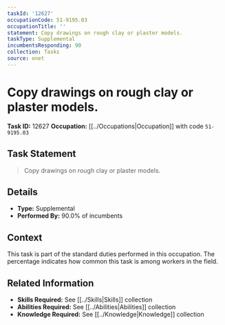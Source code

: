 ```yaml
---
taskId: '12627'
occupationCode: 51-9195.03
occupationTitle: ''
statement: Copy drawings on rough clay or plaster models.
taskType: Supplemental
incumbentsResponding: 90
collection: Tasks
source: onet
---
```

# Copy drawings on rough clay or plaster models.

**Task ID:** 12627
**Occupation:** [[../Occupations|Occupation]] with code `51-9195.03`

## Task Statement

> Copy drawings on rough clay or plaster models.

## Details

- **Type:** Supplemental
- **Performed By:** 90.0% of incumbents

## Context

This task is part of the standard duties performed in this occupation. The percentage indicates how common this task is among workers in the field.

## Related Information

- **Skills Required:** See [[../Skills|Skills]] collection
- **Abilities Required:** See [[../Abilities|Abilities]] collection
- **Knowledge Required:** See [[../Knowledge|Knowledge]] collection
